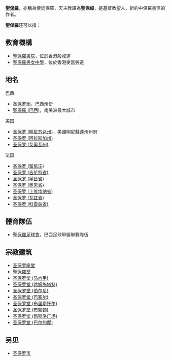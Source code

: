 '''[[保罗_(使徒)|聖保羅]]'''，亦稱為使徒保羅，天主教譯為'''聖保祿'''，是基督教聖人，新約中保羅書信的作者。

'''聖保羅'''还可以指：

== 教育機構 ==
*[[聖保羅書院|聖保羅書院]]，位於香港般咸道
*[[聖保羅男女中學|聖保羅男女中學]]，位於香港麥當勞道

== 地名 ==
;巴西
*[[圣保罗州|圣保罗州]]，巴西州份
*[[聖保羅_(巴西)|聖保羅 (巴西)]]，南美洲最大城市
;美国
*[[圣保罗_(明尼苏达州)|圣保罗 (明尼苏达州)]]，美國明尼蘇達州州府
*[[圣保罗_(阿拉斯加州)|圣保罗 (阿拉斯加州)]]
*[[圣保罗_(艾奥瓦州)|圣保罗 (艾奥瓦州)]]
;法国
*[[圣保罗_(留尼汪)|圣保罗 (留尼汪)]]
*[[圣保罗_(吉伦特省)|圣保罗 (吉伦特省)]]
*[[圣保罗_(孚日省)|圣保罗 (孚日省)]]
*[[圣保罗_(奥恩省)|圣保罗 (奥恩省)]]
*[[圣保罗_(上维埃纳省)|圣保罗 (上维埃纳省)]]
*[[圣保罗_(瓦兹省)|圣保罗 (瓦兹省)]]
*[[圣保罗_(科雷兹省)|圣保罗 (科雷兹省)]]
== 體育隊伍 ==
*[[聖保羅足球會|聖保羅足球會]]，巴西足球甲級聯賽隊伍

== 宗教建筑 ==
* [[圣保罗座堂|圣保罗座堂]]
* [[聖保羅堂|聖保羅堂]]
* [[圣保罗堂_(马六甲)|圣保罗堂 (马六甲)]]
* [[圣保罗堂_(达姆施塔特)|圣保罗堂 (达姆施塔特)]]
* [[圣保罗堂_(伯尔尼)|圣保罗堂 (伯尔尼)]]
* [[圣保罗堂_(巴塞尔)|圣保罗堂 (巴塞尔)]]
* [[圣保罗堂_(布里斯托尔)|圣保罗堂 (布里斯托尔)]]
* [[圣保罗堂_(布赖顿)|圣保罗堂 (布赖顿)]]
* [[圣保罗堂_(昂斯洛广场)|圣保罗堂 (昂斯洛广场)]]
* [[圣保罗堂_(巴尔的摩)|圣保罗堂 (巴尔的摩)]]

== 另见 ==
* [[圣保罗市|圣保罗市]]
{{disambig|S|Cat=三字译名消歧义}}